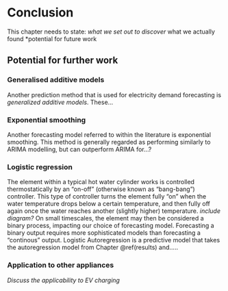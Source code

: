 # Conclusion {#conclusion}

This chapter needs to state:
*what we set out to discover
*what we actually found
*potential for future work

## Potential for further work 



### Generalised additive models
Another prediction method that is used for electricity demand forecasting is _generalized additive models_. These...


### Exponential smoothing
Another forecasting model referred to within the literature is exponential smoothing. This method is generally regarded as performing similarly to ARIMA modelling, but can outperform ARIMA for...?

### Logistic regression
The element within a typical hot water cylinder works is controlled thermostatically by an "on-off" (otherwise known as "bang-bang") controller. This type of controller turns the element fully "on" when the water temperature drops below a certain temperature, and then fully off again once the water reaches another (slightly higher) temperature. _include diagram?_
On small timescales, the element may then be considered a binary process, impacting our choice of forecasting model. Forecasting a binary output requires more sophisticated models than forecasting a "continous" output. 
Logistic Autoregression is a predictive model that takes the autoregression model from Chapter \@ref(results) and.....

### Application to other appliances

_Discuss the applicability to EV charging_

<!--
Despite the reasonable forecasting accuracy of the vector autoregression method above, the model diverges from physical reality in two crucial ways. First, the model is fitted using ordinary least squares, with no regard for maintaining the forcasted demand to be greater than zero.

In addition, vector autoregression assumes continuity of the process. While the half-hour data (being actually 30 minute averages of 1 minute data) appears roughly continuous, the 1 minute data shows the element is essentially a discrete process, with the element either being fully on or fully off.
-->
